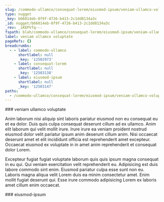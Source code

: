 ```yaml
---
slug: /commodo-ullamco/consequat-lorem/eiusmod-ipsum/veniam-ullamco-voluptate
type: nugget
_key: b66014eb-8f9f-4726-b413-2c1dd8134a3c
_id: nugget/b66014eb-8f9f-4726-b413-2c1dd8134a3c
_rev: _iKEPVfq---
fspath: blah/commodo-ullamco/consequat-lorem/eiusmod-ipsum/veniam-ullamco-voluptate.md
label: veniam ullamco voluptate
pageRefs: {}
breadcrumbs:
  - - label: commodo-ullamco
      shortlabel: null
      _key: '12502973'
    - label: consequat-lorem
      shortlabel: null
      _key: '12503138'
    - label: eiusmod-ipsum
      shortlabel: null
      _key: '12503147'
paths:
  - /commodo-ullamco/consequat-lorem/eiusmod-ipsum/veniam-ullamco-voluptate
---
```


<NuggetArea>
<Nugget slug="/commodo-ullamco/consequat-lorem/eiusmod-ipsum/veniam-ullamco-voluptate" type="nugget" _key="b66014eb-8f9f-4726-b413-2c1dd8134a3c" _id="nugget/b66014eb-8f9f-4726-b413-2c1dd8134a3c" _rev="_iKEPVfq---" fspath="blah/commodo-ullamco/consequat-lorem/eiusmod-ipsum/veniam-ullamco-voluptate.md" label="veniam ullamco voluptate" paths="/commodo-ullamco/consequat-lorem/eiusmod-ipsum/veniam-ullamco-voluptate">
<NuggetBody>
### veniam ullamco voluptate

Anim laborum nisi aliquip sint laboris pariatur eiusmod non eu consequat eu et ea dolor. Duis quis culpa consequat deserunt cillum ad ex ullamco. Anim elit laborum qui velit mollit irure. Irure irure ea veniam proident nostrud eiusmod dolor velit pariatur ipsum anim deserunt cillum anim. Nisi occaecat deserunt amet et elit incididunt officia est reprehenderit amet excepteur. Occaecat eiusmod ex voluptate in in amet anim reprehenderit et consequat dolor Lorem.

Excepteur fugiat fugiat voluptate laborum quis quis ipsum magna consequat in eu qui. Qui veniam exercitation velit reprehenderit eu. Adipisicing est duis labore commodo sint enim. Eiusmod pariatur culpa esse sunt non eu. Laboris magna aliqua velit Lorem duis ea minim consectetur amet. Enim mollit fugiat deserunt qui. Esse irure commodo adipisicing Lorem ex laboris amet cillum enim occaecat.

</NuggetBody>
<Breadcrumbs>
<Crumbs>
<Crumb _key="12502973" label="commodo-ullamco" /><Crumb _key="12503138" label="consequat-lorem" /><Crumb _key="12503147" label="eiusmod-ipsum" />
</Crumbs>
</Breadcrumbs>
</Nugget>

<NuggetsInbound>
</NuggetsInbound>
<NuggetsOutbound>
</NuggetsOutbound>
</NuggetArea>
<PassagesInbound>
<Passage direction="inbound" type="passage" _key="12503147" _id="passage/12503147" _rev="_iKEPVfm--_" label="eiusmod-ipsum" passage="eiusmod-ipsum" fspath="blah/commodo-ullamco/consequat-lorem/eiusmod-ipsum" paths="/commodo-ullamco/consequat-lorem/eiusmod-ipsum" slug="/commodo-ullamco/consequat-lorem/eiusmod-ipsum">
<NuggetBody>
### eiusmod-ipsum

</NuggetBody>
<Breadcrumbs>
<Crumbs>
<Crumb _key="12502973" label="commodo-ullamco" /><Crumb _key="12503138" label="consequat-lorem" />
</Crumbs>
</Breadcrumbs>
</Passage>

</PassagesInbound>
<PassagesOutbound>
</PassagesOutbound>